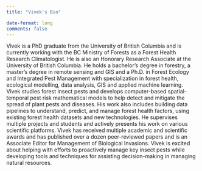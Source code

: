 ```yaml
---
title: "Vivek's Bio"

date-format: long
comments: false
---
```


Vivek is a PhD graduate from the University of British Columbia and is
currently working with the BC Ministry of Forests as a Forest Health
Research Climatologist. He is also an Honorary Research Associate at the
University of British Columbia. He holds a bachelor's degree in
forestry, a master's degree in remote sensing and GIS and a Ph.D. in
Forest Ecology and Integrated Pest Management with specialization in
forest health, ecological modelling, data analysis, GIS and applied
machine learning. Vivek studies forest insect pests and develops
computer-based spatial- temporal pest risk mathematical models to help
detect and mitigate the spread of plant pests and diseases. His work
also includes building data pipelines to understand, predict, and manage
forest health factors, using existing forest health datasets and new
technologies. He supervises multiple projects and students and actively
presents his work on various scientific platforms. Vivek has received
multiple academic and scientific awards and has published over a dozen
peer-reviewed papers and is an Associate Editor for Management of
Biological Invasions. Vivek is excited about helping with efforts to
proactively manage key insect pests while developing tools and
techniques for assisting decision-making in managing natural resources.

